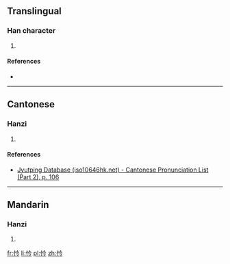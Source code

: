 ==Translingual==

===Han character===
{{Han char|rn=61|rad=心|as=04|sn=7|four=98027|canj=POIN|ids=⿰忄今}}

# {{defn|Han|sort=心04}}

====References====
* {{Han ref|kx=0378.200|dkj=10389|dj=0706.200|hdz=42277.100|uh=5FF4|ud=24564|bh=CAE5|bd=51941}}

----

==Cantonese==

===Hanzi===
{{yue-hanzi|jyut=kim4|y=kim4}}

# {{defn|lang=yue|sort=心04}}

====References====
* [http://www.iso10646hk.net/jp/document/download.jsp Jyutping Database (iso10646hk.net) - Cantonese Pronunciation List (Part 2), p. 106]

----

==Mandarin==

===Hanzi===
{{cmn-hanzi|pin=[[qián]] ([[qian2]]), [[niǔ]] ([[niu3]]), [[nǜ]] ([[nü4]])|wg=ch'ien<sup>2</sup>, niu<sup>3</sup>, nü<sup>4</sup>}}

# {{defn|lang=cmn|sort=心04}}

[[fr:忴]]
[[li:忴]]
[[pl:忴]]
[[zh:忴]]